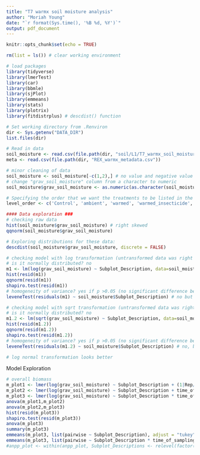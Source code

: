 ```yaml
---
title: "T7 warmx soil moisture analysis"
author: "Moriah Young"
date: "`r format(Sys.time(), '%B %d, %Y')`"
output: pdf_document
---
```


```r
knitr::opts_chunk$set(echo = TRUE)
```

```r
rm(list = ls()) # clear working environment

# load packages
library(tidyverse)
library(lmerTest)
library(car)
library(bbmle)
library(sjPlot)
library(emmeans)
library(stats)
library(plotrix)
library(fitdistrplus) # descdist() function

# Set working directory from .Renviron
dir <- Sys.getenv("DATA_DIR")
list.files(dir)

# Read in data
soil_moisture <- read.csv(file.path(dir, "soil/L1/T7_warmx_soil_moisture_2022_L1.csv"))
meta <- read.csv(file.path(dir, "REX_warmx_metadata.csv"))

# minor cleaning of data
soil_moisture <- soil_moisture[-c(1,2),] # no value and negative value
# change "grav_soil_moisture" column from a character to numeric
soil_moisture$grav_soil_moisture <- as.numeric(as.character(soil_moisture$grav_soil_moisture)) 

# Specifying the order that we want the treatments to be listed in the figures on the x-axis
level_order <- c('Control', 'ambient', 'warmed', 'warmed_insecticide', 'insecticide', 'drought', 'warmed_drought', 'drought_insecticide', 'warmed_drought_insecticide')
```


```r
#### Data exploration ###
# checking raw data
hist(soil_moisture$grav_soil_moisture) # right skewed
qqnorm(soil_moisture$grav_soil_moisture)

# Exploring distributions for these data:
descdist(soil_moisture$grav_soil_moisture, discrete = FALSE)

# checking model with log transformation (untransformed data was right skewed)
# is it normally distributed? no
m1 <- lm(log(grav_soil_moisture) ~ Subplot_Description, data=soil_moisture)
hist(resid(m1))
qqnorm(resid(m1))
shapiro.test(resid(m1))
# homogeneity of variance? yes if p >0.05 (no significant difference between the group variances)
leveneTest(residuals(m1) ~ soil_moisture$Subplot_Description) # no but it's close

# checking model with sqrt transformation (untransformed data was right skewed)
# is it normally distributed? no
m1.2 <- lm(sqrt(grav_soil_moisture) ~ Subplot_Description, data=soil_moisture)
hist(resid(m1.2))
qqnorm(resid(m1.2))
shapiro.test(resid(m1.2))
# homogeneity of variance? yes if p >0.05 (no significant difference between the group variances)
leveneTest(residuals(m1.2) ~ soil_moisture$Subplot_Description) # no, but close

# log normal transformation looks better
```

Model Exploration
```r
# overall biomass
m_plot1 <- lmer(log(grav_soil_moisture) ~ Subplot_Description + (1|Rep/FP_location), data=soil_moisture, REML=F)
m_plot2 <- lmer(log(grav_soil_moisture) ~ Subplot_Description + time_of_sampling + (1|Rep/FP_location), data=soil_moisture, REML=F)
m_plot3 <- lmer(log(grav_soil_moisture) ~ Subplot_Description * time_of_sampling + (1|Rep/FP_location), data=soil_moisture, REML=F)
anova(m_plot1,m_plot2)
anova(m_plot2,m_plot3)
hist(resid(m_plot3))
shapiro.test(resid(m_plot3))
anova(m_plot3)
summary(m_plot3)
emmeans(m_plot3, list(pairwise ~ Subplot_Description), adjust = "tukey")
emmeans(m_plot3, list(pairwise ~ Subplot_Description * time_of_sampling))
#anpp_plot <- within(anpp_plot, Subplot_Descriptions <- relevel(factor(Subplot_Descriptions), ref = "warmed"))
```


